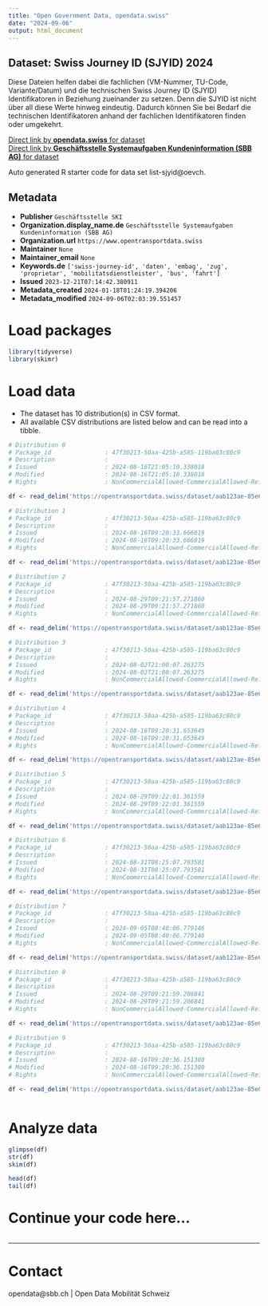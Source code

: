 ```yaml
---
title: "Open Government Data, opendata.swiss"
date: "2024-09-06"
output: html_document
---
```


## Dataset: Swiss Journey ID (SJYID) 2024

Diese Dateien helfen dabei die fachlichen (VM-Nummer, TU-Code, Variante/Datum) und die technischen Swiss Journey ID (SJYID) Identifikatoren in Beziehung zueinander zu setzen. Denn die SJYID ist nicht über all diese Werte hinweg eindeutig. Dadurch können Sie bei Bedarf die technischen Identifikatoren anhand der fachlichen Identifikatoren finden oder umgekehrt.

[Direct link by **opendata.swiss** for dataset](https://opendata.swiss/de/dataset/liste-sjyid)<br>
[Direct link by **Geschäftsstelle Systemaufgaben Kundeninformation (SBB AG)** for dataset](https://opentransportdata.swiss/dataset/list-sjyid)

Auto generated R starter code for data set list-sjyid@oevch.

## Metadata

- **Publisher** `Geschäftsstelle SKI`
- **Organization.display_name.de** `Geschäftsstelle Systemaufgaben Kundeninformation (SBB AG)`
- **Organization.url** `https://www.opentransportdata.swiss`
- **Maintainer** `None`
- **Maintainer_email** `None`
- **Keywords.de** `['swiss-journey-id', 'daten', 'embag', 'zug', 'proprietar', 'mobilitatsdienstleister', 'bus', 'fahrt']`
- **Issued** `2023-12-21T07:14:42.380911`
- **Metadata_created** `2024-01-18T01:24:19.394206`
- **Metadata_modified** `2024-09-06T02:03:39.551457`


# Load packages

```r

library(tidyverse)
library(skimr)

```

# Load data

-   The dataset has 10 distribution(s) in CSV format.
-   All available CSV distributions are listed below and can be read into a tibble.

```r

# Distribution 0
# Package_id               : 47f30213-50aa-425b-a585-119ba63c80c9
# Description              : 
# Issued                   : 2024-08-16T21:05:10.338018
# Modified                 : 2024-08-16T21:05:10.338018
# Rights                   : NonCommercialAllowed-CommercialAllowed-ReferenceRequired

df <- read_delim('https://opentransportdata.swiss/dataset/aab123ae-85e6-4b14-8bdf-cdd9d0755329/resource/d1983cd3-a2b7-445f-a942-689d5209bd01/download/listing-sjyid-fp-2024-202408162200.csv')

# Distribution 1
# Package_id               : 47f30213-50aa-425b-a585-119ba63c80c9
# Description              : 
# Issued                   : 2024-08-16T09:20:33.666819
# Modified                 : 2024-08-16T09:20:33.666819
# Rights                   : NonCommercialAllowed-CommercialAllowed-ReferenceRequired

df <- read_delim('https://opentransportdata.swiss/dataset/aab123ae-85e6-4b14-8bdf-cdd9d0755329/resource/6113458a-d968-4a89-af11-2f93931580aa/download/listing-sjyid-fp-2024-202408092200.csv')

# Distribution 2
# Package_id               : 47f30213-50aa-425b-a585-119ba63c80c9
# Description              : 
# Issued                   : 2024-08-29T09:21:57.271860
# Modified                 : 2024-08-29T09:21:57.271860
# Rights                   : NonCommercialAllowed-CommercialAllowed-ReferenceRequired

df <- read_delim('https://opentransportdata.swiss/dataset/aab123ae-85e6-4b14-8bdf-cdd9d0755329/resource/a1d0f5b1-0560-459c-9d52-0899c4de0e7b/download/listing-sjyid-fp-2024-202408212200.csv')

# Distribution 3
# Package_id               : 47f30213-50aa-425b-a585-119ba63c80c9
# Description              : 
# Issued                   : 2024-08-02T21:00:07.263275
# Modified                 : 2024-08-02T21:00:07.263275
# Rights                   : NonCommercialAllowed-CommercialAllowed-ReferenceRequired

df <- read_delim('https://opentransportdata.swiss/dataset/aab123ae-85e6-4b14-8bdf-cdd9d0755329/resource/89b5efa7-eb7c-4da7-a510-a7927411bd3d/download/listing-sjyid-fp-2024-202408022200.csv')

# Distribution 4
# Package_id               : 47f30213-50aa-425b-a585-119ba63c80c9
# Description              : 
# Issued                   : 2024-08-16T09:20:31.653649
# Modified                 : 2024-08-16T09:20:31.653649
# Rights                   : NonCommercialAllowed-CommercialAllowed-ReferenceRequired

df <- read_delim('https://opentransportdata.swiss/dataset/aab123ae-85e6-4b14-8bdf-cdd9d0755329/resource/f788c711-cc72-47b1-a046-030e39343eab/download/listing-sjyid-fp-2024-202408072200.csv')

# Distribution 5
# Package_id               : 47f30213-50aa-425b-a585-119ba63c80c9
# Description              : 
# Issued                   : 2024-08-29T09:22:01.361559
# Modified                 : 2024-08-29T09:22:01.361559
# Rights                   : NonCommercialAllowed-CommercialAllowed-ReferenceRequired

df <- read_delim('https://opentransportdata.swiss/dataset/aab123ae-85e6-4b14-8bdf-cdd9d0755329/resource/b1629028-f4ab-4331-81b6-9664ccd5b78b/download/listing-sjyid-fp-2024-202408282200.csv')

# Distribution 6
# Package_id               : 47f30213-50aa-425b-a585-119ba63c80c9
# Description              : 
# Issued                   : 2024-08-31T08:25:07.793581
# Modified                 : 2024-08-31T08:25:07.793581
# Rights                   : NonCommercialAllowed-CommercialAllowed-ReferenceRequired

df <- read_delim('https://opentransportdata.swiss/dataset/aab123ae-85e6-4b14-8bdf-cdd9d0755329/resource/b14bdfca-a6b0-4237-8d88-ef0f293f137c/download/listing-sjyid-fp-2024-202408302201.csv')

# Distribution 7
# Package_id               : 47f30213-50aa-425b-a585-119ba63c80c9
# Description              : 
# Issued                   : 2024-09-05T08:40:06.779146
# Modified                 : 2024-09-05T08:40:06.779146
# Rights                   : NonCommercialAllowed-CommercialAllowed-ReferenceRequired

df <- read_delim('https://opentransportdata.swiss/dataset/aab123ae-85e6-4b14-8bdf-cdd9d0755329/resource/7c6b29db-e729-4aed-b6e6-2fd46622a902/download/listing-sjyid-fp-2024-202409042200.csv')

# Distribution 8
# Package_id               : 47f30213-50aa-425b-a585-119ba63c80c9
# Description              : 
# Issued                   : 2024-08-29T09:21:59.206841
# Modified                 : 2024-08-29T09:21:59.206841
# Rights                   : NonCommercialAllowed-CommercialAllowed-ReferenceRequired

df <- read_delim('https://opentransportdata.swiss/dataset/aab123ae-85e6-4b14-8bdf-cdd9d0755329/resource/cde29dbd-db12-44fc-a5e9-4f52aa6f824c/download/listing-sjyid-fp-2024-202408232200.csv')

# Distribution 9
# Package_id               : 47f30213-50aa-425b-a585-119ba63c80c9
# Description              : 
# Issued                   : 2024-08-16T09:20:36.151380
# Modified                 : 2024-08-16T09:20:36.151380
# Rights                   : NonCommercialAllowed-CommercialAllowed-ReferenceRequired

df <- read_delim('https://opentransportdata.swiss/dataset/aab123ae-85e6-4b14-8bdf-cdd9d0755329/resource/02e6a4b8-01ff-41f1-b75a-7ea9c8deb39b/download/listing-sjyid-fp-2024-202408142200.csv')



```

# Analyze data

```r

glimpse(df)
str(df)
skim(df)

head(df)
tail(df)

```

# Continue your code here...

```r

```

------------------------------------------------------------------------

# Contact

opendata@sbb.ch | Open Data Mobilität Schweiz
